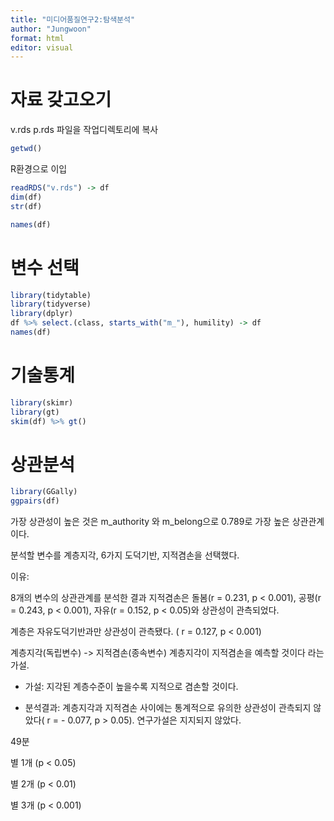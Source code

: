 ```yaml
---
title: "미디어품질연구2:탐색분석"
author: "Jungwoon"
format: html
editor: visual
---
```


# 자료 갖고오기

v.rds p.rds 파일을 작업디렉토리에 복사

```r
getwd()
```

R환경으로 이입

```r
readRDS("v.rds") -> df
dim(df)
str(df)
```

```r
names(df)
```

# 변수 선택

```r
library(tidytable)
library(tidyverse)
library(dplyr)
df %>% select.(class, starts_with("m_"), humility) -> df
names(df)
```

# 기술통계

```r
library(skimr)
library(gt)
skim(df) %>% gt()
```

# 상관분석

```r
library(GGally)
ggpairs(df)
```

가장 상관성이 높은 것은 m_authority 와 m_belong으로 0.789로 가장 높은 상관관계이다.

분석할 변수를 계층지각, 6가지 도덕기반, 지적겸손을 선택했다.

이유:

8개의 변수의 상관관계를 분석한 결과 지적겸손은 돌봄(r = 0.231, p \< 0.001), 공평(r = 0.243, p \< 0.001), 자유(r = 0.152, p \< 0.05)와 상관성이 관측되었다.

계층은 자유도덕기반과만 상관성이 관측됐다. ( r = 0.127, p \< 0.001)

계층지각(독립변수) -\> 지적겸손(종속변수) 계층지각이 지적겸손을 예측할 것이다 라는 가설.

-   가설: 지각된 계층수준이 높을수록 지적으로 겸손할 것이다.

-   분석결과: 계층지각과 지적겸손 사이에는 통계적으로 유의한 상관성이 관측되지 않았다( r = - 0.077, p \> 0.05). 연구가설은 지지되지 않았다.

49분

별 1개 (p \< 0.05)

별 2개 (p \< 0.01)

별 3개 (p \< 0.001)
